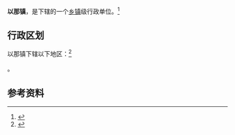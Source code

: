 {{中国乡级行政区|52/05/24/107/000}}

'''以那镇'''，是{{PRC admin/fullname|52/05/24/107/000|3}}下辖的一个[[乡镇|乡镇]]级行政单位。<ref>{{PRC admin/ref sgc|{{PRC admin/parent|52/05/24/107/000}}}}</ref>

== 行政区划 ==

以那镇下辖以下地区：<ref>{{PRC admin/ref sgc|52/05/24/107/000}}</ref>

{{PRC admin/children|52/05/24/107/000}}。

== 参考资料 ==

{{reflist}}

{{行政区划小作品}}
{{PRC admin/navcat|52/05/24/107/000}}